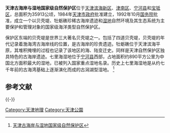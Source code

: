 {{中国自然保护单位 
|级别 = 国家级自然保护区
|名称 = 古海岸与湿地
|省名 =
|市/县名 =
|面积 = 35913 hm<sup>2</sup>
|所在 = [[天津市|天津市]][[滨海新区|滨海新区]]、[[津南区|津南区]]、[[宝坻区|宝坻区]]和[[宁河县|宁河县]]
|分类 = 古生物遗迹自然保护区
|建立时间 = 1984-12-30
}}
'''天津古海岸与湿地国家级自然保护区'''位于[[天津|天津]][[滨海新区|滨海新区]]、[[津南区|津南区]]、[[宁河县|宁河县]]和[[宝坻区|宝坻区]]，总面积为35913公顷，1984年[[天津市政府|天津市政府]]批准建立，1992年10月[[中华人民共和国国务院|国务院]]批准，成立一个以贝壳堤、牡蛎礁珍稀古海岸遗迹和[[湿地|湿地]]自然环境及其生态系统为主要保护和管理对象的国家级海洋类型自然保护区。

保护区东端的贝壳堤是世界三大著名贝壳堤之一。包括了四道贝壳堤，贝壳堤的年代记录着渤海湾古海岸线的位置，是古海岸的珍贵遗迹。牡蛎礁位于天津滨海平原，其堆积掩埋的过程也记录了该地区的海、陆变迁史。同样是天津自然保护区独具特色的古海岸遗迹。七里海湿地位于[[宁河县|宁河县]]西部，占地面积约890平方公里为中国北方面积最大的湿地，已被列入国家重点湿地名录。历史上七里海湿地是从约七千年前的古海湾基础上逐渐演化而成的古潟湖型湿地。
<ref>[http://www.zzii.com.cn/8/sd/news_show.asp?id=354 天津古海岸与湿地国家级自然保护区]{{dead link|date=2017年12月 |bot=InternetArchiveBot |fix-attempted=yes }}</ref>

== 参考文献 ==
{{Reflist|2}}

{{-}}
{{中国国家级自然保护区}}

[[Category:天津地理|Category:天津地理]]
[[Category:天津公園|Category:天津公園]]

{{天津小作品}}